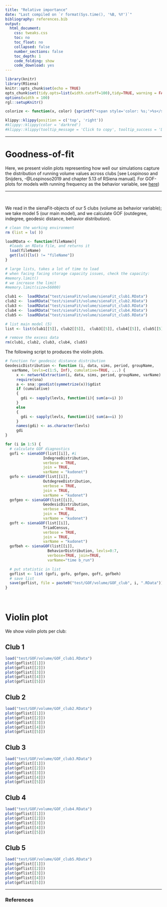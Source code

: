 ```yaml
---
title: "Relative importance"
date: "Last compiled on `r format(Sys.time(), '%B, %Y')`"
bibliography: references.bib
output:
  html_document:
    css: tweaks.css
    toc: no
    toc_float: no
    collapsed: false
    number_sections: false
    toc_depth: 1
    code_folding: show
    code_download: yes
---
```


```r
library(knitr)
library(RSiena)
knitr::opts_chunk$set(echo = TRUE)
opts_chunk$set(tidy.opts=list(width.cutoff=100),tidy=TRUE, warning = FALSE, message = FALSE,comment = "#>", cache=TRUE, class.source=c("test"), class.output=c("test2"))
options(width = 100)
rgl::setupKnitr()

colorize <- function(x, color) {sprintf("<span style='color: %s;'>%s</span>", color, x) }

```

```r
klippy::klippy(position = c('top', 'right'))
#klippy::klippy(color = 'darkred')
#klippy::klippy(tooltip_message = 'Click to copy', tooltip_success = 'Done')
```


----

# Goodness-of-fit

Here, we present violin plots representing how well our simulations capture the distribution of running volume values across clubs [see Lospinoso and Snijders, -@Lospinoso2019 and chapter 5.13 of RSiena manual]. For GOF-plots for models with running frequency as the behavior variable, see [here](https://robfranken.github.io/Strava/GOF1.html)) 


----

<br>

We read in the sienaFit-objects of our 5 clubs (volume as behavior variable); we take model 5 (our main model), and we calculate GOF (outdegree, indegree, geodesic distance, behavior distribution).

```r
# clean the working environment 
rm (list = ls( ))

loadRData <- function(fileName){
  #loads an RData file, and returns it
  load(fileName)
  get(ls()[ls() != "fileName"])
}

# large lists, takes a lot of time to load
# when facing facing storage capacity issues, check the capacity:
#memory.limit()
# we increase the limit
#memory.limit(size=56000)

club1 <-  loadRData("test/sienaFit/volume/sienaFit_club1.RData")
club2 <-  loadRData("test/sienaFit/volume/sienaFit_club2.RData")
club3 <-  loadRData("test/sienaFit/volume/sienaFit_club3.RData")
club4 <-  loadRData("test/sienaFit/volume/sienaFit_club4.RData")
club5 <-  loadRData("test/sienaFit/volume/sienaFit_club5.RData")

# list main model (5)
list <- list(club1[[5]], club2[[5]],  club3[[5]], club4[[5]], club5[[5]])

# remove the excess data
rm(club1, club2, club3, club4, club5)
```

The following script to produces the violin plots. 

```r
# function for geodesic distance distribution
GeodesicDistribution <- function (i, data, sims, period, groupName,
   varName, levls=c(1:5, Inf), cumulative=TRUE, ...) {
     x <- networkExtraction(i, data, sims, period, groupName, varName)
     require(sna)
     a <- sna::geodist(symmetrize(x))$gdist
     if (cumulative)
     {
       gdi <- sapply(levls, function(i){ sum(a<=i) })
     }
     else
     {
       gdi <- sapply(levls, function(i){ sum(a==i) })
     }
     names(gdi) <- as.character(levls)
     gdi
}

for (i in 1:5) {
  # calculate GOF diagnostics
  gofi <- sienaGOF(list[[i]], #i
                 IndegreeDistribution, 
                 verbose = TRUE,
                 join = TRUE, 
                 varName = "kudonet")
  gofo <- sienaGOF(list[[i]], 
                 OutdegreeDistribution, 
                 verbose = TRUE,
                 join = TRUE, 
                 varName = "kudonet")
  gofgeo <- sienaGOF(list[[i]], 
                 GeodesicDistribution, 
                 verbose = TRUE,
                 join = TRUE, 
                 varName = "kudonet")
  goft <- sienaGOF(list[[i]], 
                 TriadCensus, 
                 verbose = TRUE,
                 join = TRUE, 
                 varName = "kudonet")
  gofbeh <- sienaGOF(list[[i]],
                   BehaviorDistribution, levls=0:7,
                   verbose=TRUE, join=TRUE,
                   varName="time b_run")

  # put statistic in list
  goflist <- list (gofi, gofo, gofgeo, goft, gofbeh)
  # save list
  save(goflist, file = paste0("test/GOF/volume/GOF_club", i, ".RData"))
}


```

<br>

# Violin plot {.tabset .tabset-fade}

We show violin plots per club:

## Club 1

```r
load("test/GOF/volume/GOF_club1.RData")
plot(goflist[[1]])
plot(goflist[[2]])
plot(goflist[[3]])
plot(goflist[[4]])
plot(goflist[[5]])
```

## Club 2

```r
load("test/GOF/volume/GOF_club2.RData")
plot(goflist[[1]])
plot(goflist[[2]])
plot(goflist[[3]])
plot(goflist[[4]])
plot(goflist[[5]])
```

## Club 3

```r
load("test/GOF/volume/GOF_club3.RData")
plot(goflist[[1]])
plot(goflist[[2]])
plot(goflist[[3]])
plot(goflist[[4]])
plot(goflist[[5]])
```

## Club 4

```r
load("test/GOF/volume/GOF_club4.RData")
plot(goflist[[1]])
plot(goflist[[2]])
plot(goflist[[3]])
plot(goflist[[4]])
plot(goflist[[5]])
```

## Club 5

```r
load("test/GOF/volume/GOF_club5.RData")
plot(goflist[[1]])
plot(goflist[[2]])
plot(goflist[[3]])
plot(goflist[[4]])
plot(goflist[[5]])
```

----


### References 
